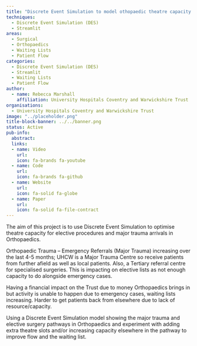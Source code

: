 ```yaml
---
title: "Discrete Event Simulation to model othopaedic theatre capacity optimisation"
techniques:
  - Discrete Event Simulation (DES)
  - Streamlit
areas:
  - Surgical
  - Orthopaedics
  - Waiting Lists
  - Patient Flow
categories:
  - Discrete Event Simulation (DES)
  - Streamlit
  - Waiting Lists
  - Patient Flow
author:
  - name: Rebecca Marshall
    affiliation: University Hospitals Coventry and Warwickshire Trust
organisations:
  - University Hospitals Coventry and Warwickshire Trust
image: "../placeholder.png"
title-block-banner: ../../banner.png
status: Active
pub-info:
  abstract:
  links:
  - name: Video
    url:
    icon: fa-brands fa-youtube
  - name: Code
    url:
    icon: fa-brands fa-github
  - name: Website
    url:
    icon: fa-solid fa-globe
  - name: Paper
    url:
    icon: fa-solid fa-file-contract
---
```


The aim of this project is to use Discrete Event Simulation to optimise theatre capacity for elective procedures and major trauma arrivals in Orthopaedics.

Orthopaedic Trauma – Emergency Referrals (Major Trauma) increasing over the last 4-5 months; UHCW is a Major Trauma Centre so receive patients from further afield as well as local patients. Also, a Tertiary referral centre for specialised surgeries. This is impacting on elective lists as not enough capacity to do alongside emergency cases.

Having a financial impact on the Trust due to money Orthopaedics brings in but activity is unable to happen due to emergency cases, waiting lists increasing. Harder to get patients back from elsewhere due to lack of resource/capacity.

Using a Discrete Event Simulation model showing the major trauma and elective surgery pathways in Orthopaedics and experiment with adding extra theatre slots and/or increasing capacity elsewhere in the pathway to improve flow and the waiting list.
